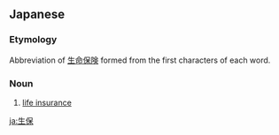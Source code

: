 ==Japanese==
{{ja-kanjitab|せい|ほ|yomi=on}}

===Etymology===
Abbreviation of [[生命]][[保険]] formed from the first characters of each word.

===Noun===
{{ja-noun|せいほ}}

# [[life insurance]]

[[ja:生保]]